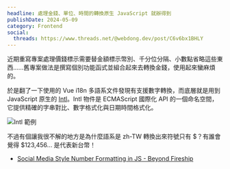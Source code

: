 ```yaml
---
headline: 處理金錢、單位、時間的轉換原生 JavaScript 就辦得到
publishDate: 2024-05-09
category: Frontend
social:
  threads: https://www.threads.net/@webdong.dev/post/C6v6bx1BHLY
---
```


近期重寫專案處理價錢標示需要替金額標示幣別、千分位分隔、小數點省略這些東西……舊專案做法是撰寫個別功能函式並組合起來去轉換金錢，使用起來蠻麻煩的。

於是翻了一下使用的 Vue i18n 多語系文件發現有支援數字轉換，而底層就是用到 JavaScript 原生的 [Intl](https://developer.mozilla.org/en-US/docs/Web/JavaScript/Reference/Global_Objects/Intl)。Intl 物件是 ECMAScript 國際化 API 的一個命名空間，它提供精確的字串對比、數字格式化與日期時間格式化。

![Intl 範例](./intl-example.webp)

不過有個讓我很不解的地方是為什麼語系是 zh-TW 轉換出來符號只有 $？有誰會覺得 $123,456... 是代表新台幣！

- [Social Media Style Number Formatting in JS - Beyond Fireship](https://www.youtube.com/watch?v=FUngCjDzFDo)
